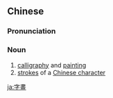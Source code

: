 {{also|字画}}
==Chinese==
{{zh-forms|s=字画}}

===Pronunciation===
{{zh-pron
|m=zìhuà
|c=zi6 waa6-2
|mn=kh:jī-ōe/qz,tp:lī-ōe/xm:lī-ūi/zz:jī-ōa
|cat=n
}}

===Noun===
{{zh-noun}}

# [[calligraphy]] and [[painting]]
# [[stroke]]s of a [[Chinese character]]

[[ja:字畫]]